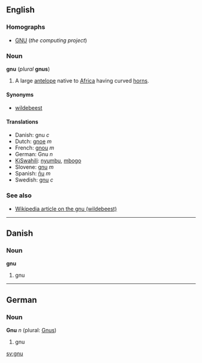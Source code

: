 ==English==
===Homographs===
*[[GNU]] (''the computing project'')

===Noun===
'''gnu''' (''plural'' '''gnus''')

#A large [[antelope]] native to [[Africa]] having curved [[horn]]s.

====Synonyms====
*[[wildebeest]]

====Translations====
*Danish: gnu ''c''
*Dutch: [[gnoe]] ''m''
*French: [[gnou]] ''m''
*German: Gnu ''n''
*[[KiSwahili]]: [[nyumbu]], [[mbogo]]
*Slovene: [[gnu]] ''m''
*Spanish: [[ñu]] ''m''
*Swedish: [[gnu]] ''c''

===See also===
*[[w:wildebeest|Wikipedia article on the gnu (wildebeest)]]

----
==Danish==
===Noun===
'''gnu'''

#gnu

----
==German==
===Noun===
'''Gnu''' ''n'' (plural: [[Gnus]])

#gnu

[[sv:gnu]]